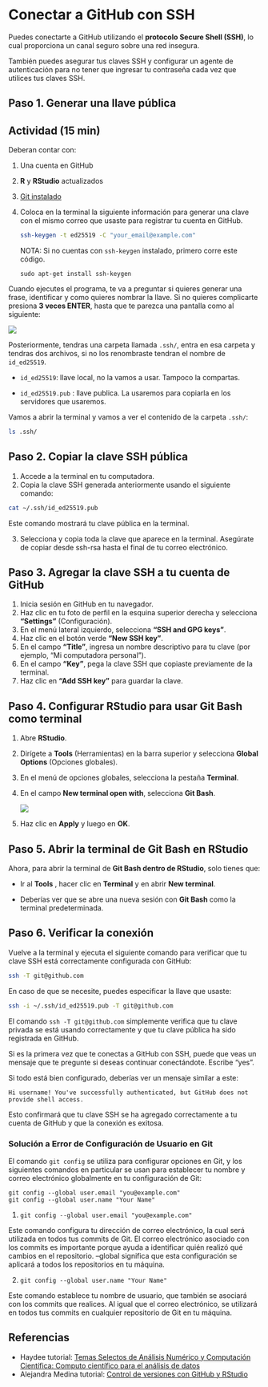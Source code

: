 # Conectar a GitHub con SSH

Puedes conectarte a GitHub utilizando el **protocolo Secure Shell (SSH)**, lo cual proporciona un canal seguro sobre una red insegura.

También puedes asegurar tus claves SSH y configurar un agente de autenticación para no tener que ingresar tu contraseña cada vez que utilices tus claves SSH.

## Paso 1. Generar una llave pública

::: callout-note
## Actividad (15 min)

Deberan contar con:

1.  Una cuenta en GitHub

2.  **R** y **RStudio** actualizados

3.  [Git instalado](https://miguel-mx.github.io/2024-01-24-ccm-unam-swc/#the-bash-shell)

4.  Coloca en la terminal la siguiente información para generar una clave con el mismo correo que usaste para registrar tu cuenta en GitHub.

    ``` .bash
    ssh-keygen -t ed25519 -C "your_email@example.com"
    ```

    NOTA: Si no cuentas con `ssh-keygen` instalado, primero corre este código.

    ```         
    sudo apt-get install ssh-keygen
    ```
:::

Cuando ejecutes el programa, te va a preguntar si quieres generar una frase, identificar y como quieres nombrar la llave. Si no quieres complicarte presiona **3 veces ENTER**, hasta que te parezca una pantalla como al siguiente:

![](figures/pantalla.png)

Posteriormente, tendras una carpeta llamada `.ssh/`, entra en esa carpeta y tendras dos archivos, si no los renombraste tendran el nombre de `id_ed25519`.

-   `id_ed25519`: llave local, no la vamos a usar. Tampoco la compartas.

-   `id_ed25519.pub` : llave publica. La usaremos para copiarla en los servidores que usaremos.

Vamos a abrir la terminal y vamos a ver el contenido de la carpeta `.ssh/`:

``` .bash
ls .ssh/
```

## Paso 2. Copiar la clave SSH pública

1.  Accede a la terminal en tu computadora.
2.  Copia la clave SSH generada anteriormente usando el siguiente comando:

``` .bash
cat ~/.ssh/id_ed25519.pub
```

Este comando mostrará tu clave pública en la terminal.

3.  Selecciona y copia toda la clave que aparece en la terminal. Asegúrate de copiar desde ssh-rsa hasta el final de tu correo electrónico.

## Paso 3. Agregar la clave SSH a tu cuenta de GitHub

1.  Inicia sesión en GitHub en tu navegador.
2.  Haz clic en tu foto de perfil en la esquina superior derecha y selecciona **"Settings"** (Configuración).
3.  En el menú lateral izquierdo, selecciona **"SSH and GPG keys"**.
4.  Haz clic en el botón verde **"New SSH key"**.
5.  En el campo **"Title"**, ingresa un nombre descriptivo para tu clave (por ejemplo, "Mi computadora personal").
6.  En el campo **"Key"**, pega la clave SSH que copiaste previamente de la terminal.
7.  Haz clic en **"Add SSH key"** para guardar la clave.

## Paso 4. Configurar RStudio para usar Git Bash como terminal

1.  Abre **RStudio**.

2.  Dirígete a **Tools** (Herramientas) en la barra superior y selecciona **Global Options** (Opciones globales).

3.  En el menú de opciones globales, selecciona la pestaña **Terminal**.

4.  En el campo **New terminal open with**, selecciona **Git Bash**.

    ![](figures/Rstudio_GitBash.jpg)

5.  Haz clic en **Apply** y luego en **OK**.

## Paso 5. Abrir la terminal de Git Bash en RStudio

Ahora, para abrir la terminal de **Git Bash dentro de RStudio**, solo tienes que:

-   Ir al **Tools** , hacer clic en **Terminal** y en abrir **New terminal**.

-   Deberías ver que se abre una nueva sesión con **Git Bash** como la terminal predeterminada.

## Paso 6. Verificar la conexión

Vuelve a la terminal y ejecuta el siguiente comando para verificar que tu clave SSH está correctamente configurada con GitHub:

``` .bash
ssh -T git@github.com
```

En caso de que se necesite, puedes especificar la llave que usaste:

``` .bash
ssh -i ~/.ssh/id_ed25519.pub -T git@github.com
```

El comando `ssh -T git@github.com` simplemente verifica que tu clave privada se está usando correctamente y que tu clave pública ha sido registrada en GitHub.

Si es la primera vez que te conectas a GitHub con SSH, puede que veas un mensaje que te pregunte si deseas continuar conectándote. Escribe "yes".

Si todo está bien configurado, deberías ver un mensaje similar a este:

```         
Hi username! You've successfully authenticated, but GitHub does not provide shell access.
```

Esto confirmará que tu clave SSH se ha agregado correctamente a tu cuenta de GitHub y que la conexión es exitosa.

### Solución a Error de Configuración de Usuario en Git

El comando `git config` se utiliza para configurar opciones en Git, y los siguientes comandos en particular se usan para establecer tu nombre y correo electrónico globalmente en tu configuración de Git:

```         
git config --global user.email "you@example.com"
git config --global user.name "Your Name"
```

1.  `git config --global user.email "you@example.com"`

Este comando configura tu dirección de correo electrónico, la cual será utilizada en todos tus commits de Git. El correo electrónico asociado con los commits es importante porque ayuda a identificar quién realizó qué cambios en el repositorio. --global significa que esta configuración se aplicará a todos los repositorios en tu máquina.

2.  `git config --global user.name "Your Name"`

Este comando establece tu nombre de usuario, que también se asociará con los commits que realices. Al igual que el correo electrónico, se utilizará en todos tus commits en cualquier repositorio de Git en tu máquina.

## Referencias

-   Haydee tutorial: [Temas Selectos de Análisis Numérico y Computación Científica: Computo científico para el análisis de datos](https://haydeeperuyero.github.io/Computo_Cientifico/)
-   Alejandra Medina tutorial: [Control de versiones con GitHub y RStudio](https://comunidadbioinfo.github.io/cdsb2023/control-de-versiones-con-github-y-rstudio.html)
